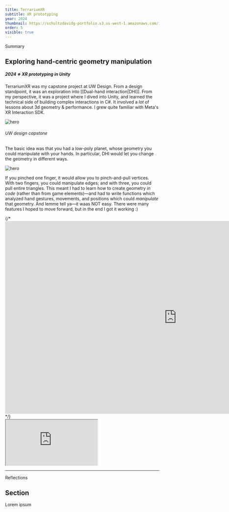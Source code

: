 ```yaml
---
title: TerrariumXR
subtitle: XR prototyping
year: 2024
thumbnail: https://schultzdavidg-portfolio.s3.us-west-1.amazonaws.com/images/terrariumxr/outside-render.jpg
order: 5
visible: true
---
```


<Anchor id="summary">Summary</Anchor>
## Exploring hand-centric geometry manipulation
##### 2024 ※ XR prototyping in Unity

TerrariumXR was my capstone project at UW Design. From a design standpoint, it was an exploration into [[Dual-hand interaction|DHI]]. From my perspective, it was a project where I dived into Unity, and learned the technical side of building complex interactions in C#. It involved a *lot* of lessons about 3d geometry & performance. I grew quite familiar with Meta's XR Interaction SDK.



![hero](https://schultzdavidg-portfolio.s3.us-west-1.amazonaws.com/images/terrariumxr/terrariumxr-hero.jpg)
###### UW design capstone




The basic idea was that you had a low-poly planet, whose geometry you could manipulate with your hands. In particular, DHI would let you change the geometry in different ways.


![hero](https://schultzdavidg-portfolio.s3.us-west-1.amazonaws.com/images/terrariumxr/dhi-demo.jpg)

If you pinched one finger, it would allow you to pinch-and-pull vertices. With two fingers, you could manipulate edges; and with three, you could pull entire triangles. This meant I had to learn how to create geometry *in code* (rather than from game elements)—and had to write functions which analyzed hand gestures, movements, and positions which could *manipulate* that geometry. And lemme tell ya—it waas NOT easy. There were many features I hoped to move forward, but in the end I got it working :)


  <div className="mt-4 mb-64 md:mb-80 lg:mb-96 video-container">
    {/* <iframe width="1120" height="630" src="https://www.youtube.com/embed/KL_WpeDrkkI?si=YDh8MgjIxrCPjL_u" title="YouTube video player" frameBorder="0" allow="accelerometer; autoplay; clipboard-write; encrypted-media; gyroscope; picture-in-picture; web-share" referrerPolicy="strict-origin-when-cross-origin" allowFullScreen></iframe> */}
    <div style={{padding: "100% 0 0 0", position: "relative"}}><iframe src="https://player.vimeo.com/video/953718998?badge=0&amp;autopause=0&amp;player_id=0&amp;app_id=58479" allow="autoplay; fullscreen; picture-in-picture; clipboard-write" style={{position: "absolute", top: 0, left: 0, width: "100%", height: "100%"}} title="TerrariumXR (v0.6.6)"></iframe></div>
  </div>

---

<Anchor id="reflections">Reflections</Anchor>
## Section

Lorem ipsum